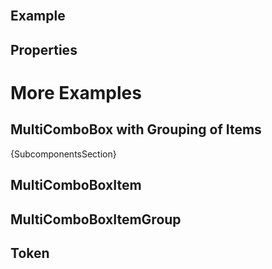 
<Meta of={ComponentStories} />

<DocsHeader of={ComponentStories} since="0.4.0" />

<br />

## Example

<Canvas of={ComponentStories.Default} />

## Properties

<ControlsWithNote of={ComponentStories.Default} />

# More Examples

## MultiComboBox with Grouping of Items

<Canvas of={ComponentStories.Grouping} />

<Markdown>{SubcomponentsSection}</Markdown>

## MultiComboBoxItem

<Description of={MultiComboBoxItem} />
<ArgTypesWithNote hideHTMLPropsNote exclude={excludePropsForAbstract} of={MultiComboBoxItem} />

## MultiComboBoxItemGroup

<Description of={MultiComboBoxItemGroup} />
<ArgTypesWithNote hideHTMLPropsNote exclude={excludePropsForAbstract} of={MultiComboBoxItemGroup} />

## Token

<Description of={Token} />
<ArgTypesWithNote hideHTMLPropsNote of={Token} />

<Footer />
